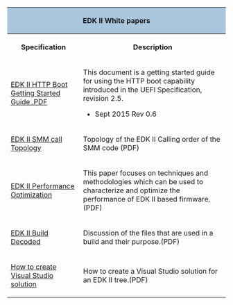 <div class="t_projects">
<table>
<tr><th colspan="4" style="background-color:#a9c6dd">EDK II White papers</th></tr>
<tr>
<th>Specification</th>
<th>Description</th>
</tr>
<tr>
<td>
[https://sourceforge.net/projects/edk2/files/General%20Documentation/EDKIIHttpBootGettingStartedGuide_0_6.pdf/download EDK II HTTP Boot Getting Started Guide .PDF] 

</td>
<td>
This document is a getting started guide for using the HTTP boot capability introduced in the UEFI Specification, revision 2.5.
* Sept 2015 Rev 0.6
</td>
</tr>
<tr>
<td>
[https://sourceforge.net/projects/edk2/files/General%20Documentation/EDK%20II%20SMM%20call%20topology.pdf/download EDK II SMM call Topology]
</td>
<td>
Topology of the EDK II Calling order of the SMM code (PDF)
</td>
</tr>

<tr>
<td>
[https://sourceforge.net/projects/edk2/files/Technical%20Information/PerformanceOptimization_1_0.pdf/download EDK II Performance Optimization]
</td>
<td>
This paper focuses on techniques and methodologies which can be used to characterize and optimize the performance of EDK II based firmware.
(PDF)

</td>
</tr>
<tr>
<td>
[https://sourceforge.net/projects/edk2/files/General%20Documentation/EDK2_Build_Decoded.pdf/download EDK II Build Decoded]
</td>
<td>
Discussion of the files that are used in a build and their purpose.(PDF)

</td>
</tr>
<tr>
<td>
[https://sourceforge.net/projects/edk2/files/General%20Documentation/How-to-Create_VS_Solution_for_Existing_Code.pdf/download How to create Visual Studio solution]
</td>
<td>
How to create a Visual Studio solution for an EDK II tree.(PDF)

</td>
</tr>

</table>
<!-- [[Category:EDKII]] -->
<!-- [[Category:Documents]] -->
